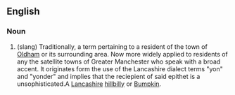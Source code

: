 ==English==

===Noun===
{{en-noun}}

#(slang) Traditionally, a term pertaining to a resident of the town of [[Oldham]] or its surrounding area. Now more widely applied to residents of any the satellite towns of Greater Manchester who speak with a broad accent. It originates form the use of the Lancashire dialect terms "yon" and "yonder" and implies that the reciepient of said epithet is a unsophisticated.A [[Lancashire]] [[hillbilly]] or [[Bumpkin]].